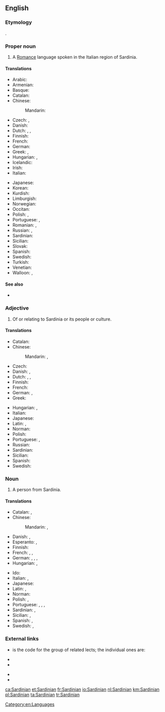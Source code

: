 ==English==
{{wikipedia|Sardinian language}}

===Etymology===
{{etyl|la|en}} {{lena}} {{m|la|Sardinianus}}.

===Proper noun===
{{en-proper noun}}

# A [[Romance]] language spoken in the Italian region of Sardinia.

====Translations====
{{trans-top|language}}
* Arabic: {{t|ar|لُغَة سَرْدِينِيَة|f|sc=Arab}}
* Armenian: {{t|hy|սարդիներեն}}
* Basque: {{t|eu|sardiniera}}
* Catalan: {{t+|ca|sard|m}}
* Chinese:
*: Mandarin: {{t|cmn|薩丁尼亞語|tr=Sàdīngníyà yǔ|sc=Hani}}
* Czech: {{t|cs|sardština|f}}, {{t+|cs|sardinština|f}}
* Danish: {{t|da|sardisk|n}}
* Dutch: {{t+|nl|Sardisch|n}}, {{t+|nl|Sardinisch|n}}, {{qualifier|rare}} {{t+|nl|Sardijns|n}}
* Finnish: {{t+|fi|sardi}}
* French: {{t+|fr|sarde|m}}
* German: {{t+|de|Sardisch|n}}
* Greek: {{t+|el|σαρδηνιακά|n-p|sc=Grek}}, {{t|el|σαρδηνιακή γλώσσα|f|sc=Grek}}
* Hungarian: {{t+|hu|szárd}}, {{t|hu|szárd nyelv}}
* Icelandic: {{t|is|sardínska}}
* Irish: {{t|ga|an tSairdínis}}
* Italian: {{t+|it|sardo|m}}
{{trans-mid}}
* Japanese: {{t+|ja|サルデーニャ語|tr=Sarudēnya-go|sc=Jpan}}
* Korean: {{t|ko|사르데냐어|sc=Kore}}
* Kurdish: {{t+|ku|sardînî|f|sc=ku-Arab}}
* Limburgish: {{t|li|sardiens}}
* Norwegian: {{t+|no|sardisk|m|n}}
* Occitan: {{t|oc|sarde|m}}
* Polish: {{t+|pl|sardyński|m}}, {{t|pl|język sardyński|m}}
* Portuguese: {{t+|pt|sardo|m}}, {{t+|pt|sardenho|m}}
* Romanian: {{t+|ro|sardă|f}}, {{t+|ro|limba sardă|f}}
* Russian: {{t+|ru|сарди́нский|m}}, {{t|ru|сарди́нский язы́к|m|sc=Cyrl}}
* Sardinian: {{t|sc|Sardu|m}}
* Sicilian: {{t+|scn|sardu|m}}
* Slovak: {{t|sk|sardínčina|f}}
* Spanish: {{t+|es|sardo|m}}
* Swedish: {{t+|sv|sardiska|c}}
* Turkish: {{t+|tr|Sarduca}}
* Venetian: {{t|vec|sardegnoło|m}}
* Walloon: {{t+|wa|sarde|m}}, {{t|wa|sardignwès|m}}
{{trans-bottom}}

====See also====
* {{langcat|sc}}

===Adjective===
{{en-adj|-}}

# Of or relating to Sardinia or its people or culture.

====Translations====
{{trans-top|relating to Sardinia}}
* Catalan: {{t+|ca|sard}}
* Chinese:
*: Mandarin: {{t|cmn|薩丁尼亞島的|tr=Sàdīngníyà dǎo de|sc=Hani}}, {{t|cmn|薩丁島的|tr=Sàdīng dǎo de|sc=Hani}}
* Czech: {{t+|cs|sardinský}}
* Danish: {{t|da|sardisk}}, {{t|da|sardinsk}}
* Dutch: {{t+|nl|Sardisch}}, {{t+|nl|Sardinisch}}, {{qualifier|rare}} {{t+|nl|Sardijns}}
* Finnish: {{t+|fi|sardinialainen}}
* French: {{t+|fr|sarde}}
* German: {{t+|de|sardisch}}, {{t+|de|sardinisch}}
* Greek: {{t|el|σαρδηνιακός|sc=Grek}}
{{trans-mid}}
* Hungarian: {{t+|hu|szárd}}, {{t|hu|szardíniai}}
* Italian: {{t+|it|sardo}}
* Japanese: {{t|ja|サルデーニャの|tr=Sarudēnya no|sc=Jpan}}
* Latin: {{t|la|sardiniensis}}, {{t|la|sardous}}
* Norman: {{t|nrf|Sardaingnien}}
* Polish: {{t+|pl|sardyński}}
* Portuguese: {{t+|pt|sardo}}, {{t+|pt|sardenho}}
* Russian: {{t+|ru|сарди́нский}}
* Sardinian: {{t|sc|Sardu}}
* Sicilian: {{t+|scn|sardu}}
* Spanish: {{t+|es|sardo}}
* Swedish: {{t+|sv|sardisk}}
{{trans-bottom}}

===Noun===
{{en-noun}}

# A person from Sardinia.

====Translations====
{{trans-top|person from Sardinia}}
* Catalan: {{t+|ca|sard|m}}, {{t+|ca|sarda|f}}
* Chinese:
*: Mandarin: {{t|cmn|薩丁尼亞人|tr=Sàdīngníyà rén|sc=Hani}}, {{t|cmn|薩丁人|tr=Sàdīng rén|sc=Hani}}
* Danish: {{t|da|sarder|c}}, {{t|da|sardinier|c}}
* Esperanto: {{t|eo|sardo}} {{qualifier|man or woman}}, {{t|eo|sardino}} {{qualifier|woman}}
* Finnish: {{t+|fi|sardinialainen}}
* French: {{t+|fr|Sarde|m|f}}, {{qualifier|less frequent}} {{t|fr|Sardaignois|m}}, {{t|fr|Sardaignoise|f}}
* German: {{t+|de|Sarde|m}}, {{t+|de|Sardin|f}}, {{t|de|Sardinier|m}}, {{t|de|Sardinierin|f}}
* Hungarian: {{t|hu|szardíniai}}, {{t+|hu|szárd}}
{{trans-mid}}
* Ido: {{t+|io|Sardiniano}}
* Italian: {{t+|it|sardo|m}}, {{t+|it|sarda|f}}
* Japanese: {{t|ja|サルデーニャ人|tr=Sarudēnya-jin|sc=Jpan}}
* Latin: {{t|la|Sardus|m}}, {{t|la|Sarda|f}}
* Norman: {{t|nrf|Sardaingnien|m}}
* Polish: {{t+|pl|Sardyńczyk|m}}, {{t+|pl|Sardynka|f}}
* Portuguese: {{t+|pt|sardo|m}}, {{t+|pt|sardenho|m}}, {{t+|pt|sarda|f}}, {{t+|pt|sardenha|f}}
* Sardinian: {{t|sc|Sardu|m}}, {{t|sc|Sarda|f}}
* Sicilian: {{t+|scn|sardu|m}}, {{t+|scn|sarda|f}}
* Spanish: {{t+|es|sardo|m}}, {{t|es|sarda|f}}
* Swedish: {{t+|sv|sard|c}}, {{t|sv|sardinare|c}}
{{trans-bottom}}

===External links===
* {{ISO 639|1code=sc|3code=srd}} is the code for the group of related lects; the individual ones are:
{{top2}}
* {{ethnologue|lang=Campidanese Sardinian|code=sro}}
* {{ethnologue|lang=Gallurese Sardinian|code=sdn}}
{{mid2}}
* {{ethnologue|lang=Logudorese Sardinian|code=src}}
* {{ethnologue|lang=Sassarese Sardinian|code=sdc}}
{{bottom}}

[[Category:en:Languages]]

[[ca:Sardinian]]
[[et:Sardinian]]
[[fr:Sardinian]]
[[io:Sardinian]]
[[nl:Sardinian]]
[[km:Sardinian]]
[[pl:Sardinian]]
[[ta:Sardinian]]
[[tr:Sardinian]]